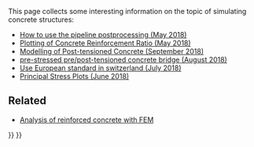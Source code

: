 <languages/>

This page collects some interesting information on the topic of simulating concrete structures:

* [https://forum.freecad.org/viewtopic.php?f=18&t=28635 How to use the pipeline postprocessing (May 2018)]
* [https://forum.freecad.org/viewtopic.php?f=18&t=28821 Plotting of Concrete Reinforcement Ratio (May 2018)]
* [https://forum.freecad.org/viewtopic.php?f=18&t=30697 Modelling of Post-tensioned Concrete (September 2018)]
* [https://forum.freecad.org/viewtopic.php?f=18&t=30286 pre-stressed pre/post-tensioned concrete bridge (August 2018)]
* [https://forum.freecad.org/viewtopic.php?f=18&t=29930 Use European standard in switzerland (July 2018)]
* [https://forum.freecad.org/viewtopic.php?f=18&t=29381 Principal Stress Plots (June 2018)]

==Related==

* [[Analysis_of_reinforced_concrete_with_FEM|Analysis of reinforced concrete with FEM]]


{{FEM Tools navi{{#translation:}}}}
{{Userdocnavi{{#translation:}}}}